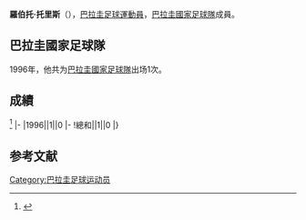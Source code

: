 {{blpsources|time=2017-01-23T13:06:01+00:00}}
{{Infobox football biography
|name=羅伯托·托里斯
|image=
|fullname=Roberto Torres
|birth_date={{Birth date and age|1972|4|6}}
|cityofbirth=
|countryofbirth=[[巴拉圭|巴拉圭]]
|height=
|position=[[中场|中场]]
|currentclub=
|years=1996-1998<br/>1999-2000
|clubs=[[波特诺山丘|波特諾]]<br/>[[磐田喜悅|磐田喜悅]]
|caps(goals)=
|nationalyears=1996
|nationalteam=[[巴拉圭國家足球隊|巴拉圭]]
|nationalcaps(goals)=1 (0)
}}
'''羅伯托·托里斯'''（{{Bd|1972年|4月6日||}}），[[巴拉圭|巴拉圭]][[足球|足球]][[運動員|運動員]]，[[巴拉圭國家足球隊|巴拉圭國家足球隊]]成員。

==巴拉圭國家足球隊==
1996年，他共为[[巴拉圭國家足球隊|巴拉圭國家足球隊]]出场1次。

==成績==
<ref>{{Cite web |url=http://www.national-football-teams.com/player/38695/Roberto_Torres.html |title=National Football Teams |access-date=2017-01-23 |archive-date=2021-02-17 |archive-url=https://web.archive.org/web/20210217031031/https://www.national-football-teams.com/player/38695/Roberto_Torres.html |dead-url=no }}</ref>
{{Football player national team statistics|PAR}}
|-
|1996||1||0
|-
!總和||1||0
|}

==参考文献==
{{Reflist}}

{{Soccer-player-stub}}
{{DEFAULTSORT: Torres, Roberto}}
[[Category:巴拉圭足球运动员|Category:巴拉圭足球运动员]]